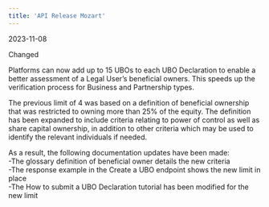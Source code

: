 ```yaml
---  
title: 'API Release Mozart'  
---  
```

<span class="date">2023-11-08</span>  
  
  
<div class="pill pill-purple">Changed</div>  
  

Platforms can now add up to 15 UBOs to each UBO Declaration to enable a better assessment of a Legal User’s beneficial owners. This speeds up the verification process for Business and Partnership types.  

The previous limit of 4 was based on a definition of beneficial ownership that was restricted to owning more than 25% of the equity. The definition has been expanded to include criteria relating to power of control as well as share capital ownership, in addition to other criteria which may be used to identify the relevant individuals if needed.   

As a result, the following documentation updates have been made:  
-The glossary definition of beneficial owner details the new criteria  
-The response example in the Create a UBO endpoint shows the new limit in place  
-The How to submit a UBO Declaration tutorial has been modified for the new limit